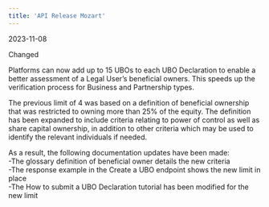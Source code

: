 ```yaml
---  
title: 'API Release Mozart'  
---  
```

<span class="date">2023-11-08</span>  
  
  
<div class="pill pill-purple">Changed</div>  
  

Platforms can now add up to 15 UBOs to each UBO Declaration to enable a better assessment of a Legal User’s beneficial owners. This speeds up the verification process for Business and Partnership types.  

The previous limit of 4 was based on a definition of beneficial ownership that was restricted to owning more than 25% of the equity. The definition has been expanded to include criteria relating to power of control as well as share capital ownership, in addition to other criteria which may be used to identify the relevant individuals if needed.   

As a result, the following documentation updates have been made:  
-The glossary definition of beneficial owner details the new criteria  
-The response example in the Create a UBO endpoint shows the new limit in place  
-The How to submit a UBO Declaration tutorial has been modified for the new limit